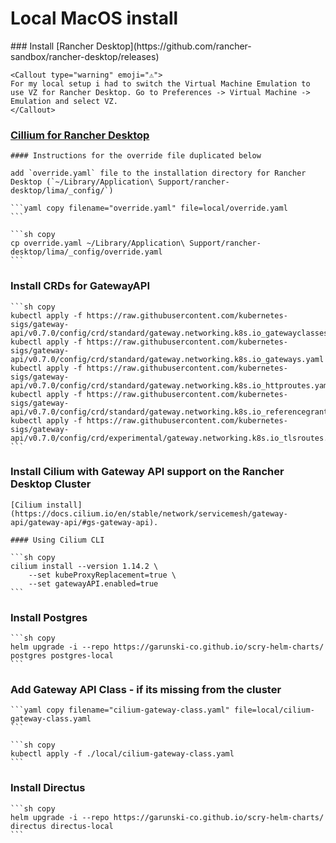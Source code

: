 
# Local MacOS install

<Steps>
### Install [Rancher Desktop](https://github.com/rancher-sandbox/rancher-desktop/releases)
    
    <Callout type="warning" emoji="⚠️">
    For my local setup i had to switch the Virtual Machine Emulation to use VZ for Rancher Desktop. Go to Preferences -> Virtual Machine -> Emulation and select VZ.
    </Callout>

### [Cillium for Rancher Desktop](https://docs.cilium.io/en/stable/gettingstarted/k8s-install-default/#create-the-cluster)
    
    #### Instructions for the override file duplicated below
    
    add `override.yaml` file to the installation directory for Rancher Desktop (`~/Library/Application\ Support/rancher-desktop/lima/_config/`)

    ```yaml copy filename="override.yaml" file=local/override.yaml
    ```

    ```sh copy
    cp override.yaml ~/Library/Application\ Support/rancher-desktop/lima/_config/override.yaml
    ```

### Install CRDs for GatewayAPI

    ```sh copy
    kubectl apply -f https://raw.githubusercontent.com/kubernetes-sigs/gateway-api/v0.7.0/config/crd/standard/gateway.networking.k8s.io_gatewayclasses.yaml
    kubectl apply -f https://raw.githubusercontent.com/kubernetes-sigs/gateway-api/v0.7.0/config/crd/standard/gateway.networking.k8s.io_gateways.yaml
    kubectl apply -f https://raw.githubusercontent.com/kubernetes-sigs/gateway-api/v0.7.0/config/crd/standard/gateway.networking.k8s.io_httproutes.yaml
    kubectl apply -f https://raw.githubusercontent.com/kubernetes-sigs/gateway-api/v0.7.0/config/crd/standard/gateway.networking.k8s.io_referencegrants.yaml
    kubectl apply -f https://raw.githubusercontent.com/kubernetes-sigs/gateway-api/v0.7.0/config/crd/experimental/gateway.networking.k8s.io_tlsroutes.yaml
    ```

### Install Cilium with Gateway API support on the Rancher Desktop Cluster
    
    [Cilium install](https://docs.cilium.io/en/stable/network/servicemesh/gateway-api/gateway-api/#gs-gateway-api).

    #### Using Cilium CLI

    ```sh copy
    cilium install --version 1.14.2 \
        --set kubeProxyReplacement=true \
        --set gatewayAPI.enabled=true
    ```

### Install Postgres

    ```sh copy
    helm upgrade -i --repo https://garunski-co.github.io/scry-helm-charts/ postgres postgres-local
    ```

### Add Gateway API Class - if its missing from the cluster

    ```yaml copy filename="cilium-gateway-class.yaml" file=local/cilium-gateway-class.yaml
    ```

    ```sh copy
    kubectl apply -f ./local/cilium-gateway-class.yaml
    ```

### Install Directus

    ```sh copy
    helm upgrade -i --repo https://garunski-co.github.io/scry-helm-charts/ directus directus-local
    ```
</Steps>